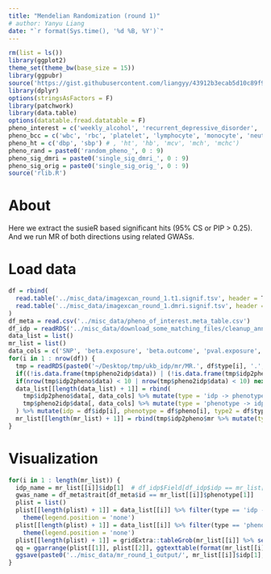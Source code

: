 ```yaml
---
title: "Mendelian Randomization (round 1)"
# author: Yanyu Liang
date: "`r format(Sys.time(), '%d %B, %Y')`"
---
```


```r
rm(list = ls())
library(ggplot2)
theme_set(theme_bw(base_size = 15))
library(ggpubr)
source('https://gist.githubusercontent.com/liangyy/43912b3ecab5d10c89f9d4b2669871c9/raw/3ca651cfa53ffccb8422f432561138a46e93710f/my_ggplot_theme.R')
library(dplyr)
options(stringsAsFactors = F)
library(patchwork)
library(data.table)
options(datatable.fread.datatable = F)
pheno_interest = c('weekly_alcohol', 'recurrent_depressive_disorder', 'parent_depression', 'parent_AD', 'handedness', 'daily_coffee', 'daily_cigarettes')
pheno_bcc = c('wbc', 'rbc', 'platelet', 'lymphocyte', 'monocyte', 'neutrophil', 'eosinophil', 'basophil')
pheno_ht = c('dbp', 'sbp') # , 'ht', 'hb', 'mcv', 'mch', 'mchc')
pheno_rand = paste0('random_pheno_', 0 : 9)
pheno_sig_dmri = paste0('single_sig_dmri_', 0 : 9)
pheno_sig_orig = paste0('single_sig_orig_', 0 : 9)
source('rlib.R')
```

# About

Here we extract the susieR based significant hits (95% CS or PIP > 0.25).
And we run MR of both directions using related GWASs.

# Load data

```r
df = rbind(
  read.table('../misc_data/imagexcan_round_1.t1.signif.tsv', header = T) %>% mutate(type = 't1'),
  read.table('../misc_data/imagexcan_round_1.dmri.signif.tsv', header = T) %>% mutate(type = 'dmri')
)
df_meta = read.csv('../misc_data/pheno_of_interest.meta_table.csv')
df_idp = readRDS('../misc_data/download_some_matching_files/cleanup_annot_our_idps.rds') %>% mutate(idp = paste0('IDP-', FieldID))
data_list = list()
mr_list = list()
data_cols = c('SNP', 'beta.exposure', 'beta.outcome', 'pval.exposure', 'pval.outcome')
for(i in 1 : nrow(df)) {
  tmp = readRDS(paste0('~/Desktop/tmp/ukb_idp/mr/MR.', df$type[i], '.', df$idp[i], '_x_', df$pheno[i], '.rds'))
  if((!is.data.frame(tmp$pheno2idp$data)) | (!is.data.frame(tmp$idp2pheno$data))) next
  if(nrow(tmp$idp2pheno$data) < 10 | nrow(tmp$pheno2idp$data) < 10) next
  data_list[[length(data_list) + 1]] = rbind(
    tmp$idp2pheno$data[, data_cols] %>% mutate(type = 'idp -> phenotype'), 
    tmp$pheno2idp$data[, data_cols] %>% mutate(type = 'phenotype -> idp')
  ) %>% mutate(idp = df$idp[i], phenotype = df$pheno[i], type2 = df$type[i])
  mr_list[[length(mr_list) + 1]] = rbind(tmp$idp2pheno$mr %>% mutate(type = 'idp -> phenotype'), tmp$pheno2idp$mr %>% mutate(type = 'phenotype -> idp')) %>% mutate(idp = df$idp[i], phenotype = df$pheno[i], type2 = df$type[i])
}
```

# Visualization

```r
for(i in 1 : length(mr_list)) {
  idp_name = mr_list[[i]]$idp[1]  # df_idp$Field[df_idp$idp == mr_list[[i]]$idp[1]]
  gwas_name = df_meta$trait[df_meta$id == mr_list[[i]]$phenotype[1]]
  plist = list()
  plist[[length(plist) + 1]] = data_list[[i]] %>% filter(type == 'idp -> phenotype') %>% ggplot() + geom_point(aes(x = beta.exposure, y = beta.outcome, size = -log10(pval.exposure))) + geom_vline(xintercept = 0, color = 'lightgray') + geom_hline(yintercept = 0, color = 'lightgray') + th + ggtitle(paste0(idp_name, ' -> \n ', gwas_name)) +
    theme(legend.position = 'none')
  plist[[length(plist) + 1]] = data_list[[i]] %>% filter(type == 'phenotype -> idp') %>% ggplot() + geom_point(aes(x = beta.exposure, y = beta.outcome, size = -log10(pval.exposure))) + geom_vline(xintercept = 0, color = 'lightgray') + geom_hline(yintercept = 0, color = 'lightgray') + th + ggtitle(paste0(gwas_name, ' -> \n ', idp_name)) +
    theme(legend.position = 'none')
  plist[[length(plist) + 1]] = gridExtra::tableGrob(mr_list[[i]] %>% select(method, nsnp, b, pval, type))
  qq = ggarrange(plist[[1]], plist[[2]], ggtexttable(format(mr_list[[i]] %>% select(method, nsnp, b, pval, type), digits = 3)), ncol = 3)
  ggsave(paste0('../misc_data/mr_round_1_output/', mr_list[[i]]$idp[1], '_x_', mr_list[[i]]$phenotype[1], '.', mr_list[[i]]$type2[1], '.png'), qq, width = 18, height = 6)
}
```



